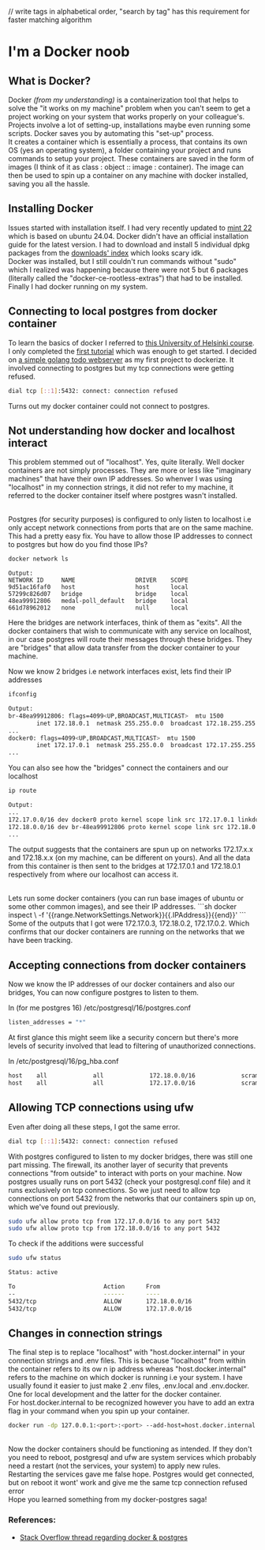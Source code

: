// write tags in alphabetical order, "search by tag" has this requirement for faster matching algorithm 

# I'm a Docker noob

## What is Docker?
Docker _(from my understanding)_ is a containerization tool that helps to solve the "it works on my machine" 
problem when you can't seem to get a project working on your system that works properly on your colleague's. Projects
involve a lot of setting-up, installations maybe even running some scripts. Docker saves you by automating this "set-up" process.
<br />
It creates a container which is essentially a process, that contains its own OS (yes an operating system), a folder containing your project 
and runs commands to setup your project. These containers are saved in the form of images (I think of it as class : object :: image : container).
The image can then be used to spin up a container on any machine with docker installed, saving you all the hassle.

## Installing Docker 
Issues started with installation itself. I had very recently updated to [mint 22](https://www.linuxmint.com/edition.php?id=316) 
which is based on ubuntu 24.04. Docker didn't have an official installation guide for the latest version. 
I had to download and install 5 individual dpkg packages from the [downloads' index](https://download.docker.com/linux/ubuntu/) which looks scary idk.
<br />
Docker was installed, but I still couldn't run commands without "sudo" which I realized was happening 
because there were not 5 but 6 packages (literally called the "docker-ce-rootless-extras") that had to be installed. 
Finally I had docker running on my system.

## Connecting to local postgres from docker container 
To learn the basics of docker I referred to [this University of Helsinki course](https://devopswithdocker.com).
I only completed the [first tutorial](https://devopswithdocker.com/part-1/section-1) which was enough to get started.
I decided on [a simple golang todo webserver](https://github.com/craniacshencil/got-to-do) as my first project to dockerize.
It involved connecting to postgres but my tcp connections were getting refused. 
```sh
dial tcp [::1]:5432: connect: connection refused
```
Turns out my docker container could not connect to postgres.

## Not understanding how docker and localhost interact
This problem stemmed out of "localhost". Yes, quite literally. Well docker containers are not simply processes.
They are more or less like "imaginary machines" that have their own IP addresses. 
So whenver I was using "localhost" in my connection strings, it did not refer to my machine, it referred to the docker container itself where postgres wasn't installed.

<br />
Postgres (for security purposes) 
is configured to only listen to localhost i.e
only accept network connections from ports that are on the same machine. This had a pretty easy fix. 
You have to allow those IP addresses to connect to postgres but how do you find those IPs?

```sh
docker network ls
```

```
Output:
NETWORK ID     NAME                 DRIVER    SCOPE
9d51ac16faf0   host                 host      local
57299c826d07   bridge               bridge    local
48ea99912806   medal-poll_default   bridge    local
661d78962012   none                 null      local
```

Here the bridges are network interfaces, think of them as "exits". All the docker containers that wish to communicate with any service on localhost, in our case postgres will route their messages through these bridges. They are "bridges" that allow data transfer from the docker container to your machine. 

Now we know 2 bridges i.e network interfaces exist, lets find their IP addresses

```sh
ifconfig
```

```sh
Output:
br-48ea99912806: flags=4099<UP,BROADCAST,MULTICAST>  mtu 1500
        inet 172.18.0.1  netmask 255.255.0.0  broadcast 172.18.255.255
...
docker0: flags=4099<UP,BROADCAST,MULTICAST>  mtu 1500
        inet 172.17.0.1  netmask 255.255.0.0  broadcast 172.17.255.255
...
```

You can also see how the "bridges" connect the containers and our localhost 
```sh
ip route 
```
```sh
Output:
...
172.17.0.0/16 dev docker0 proto kernel scope link src 172.17.0.1 linkdown 
172.18.0.0/16 dev br-48ea99912806 proto kernel scope link src 172.18.0.1 linkdown 
...
```
The output suggests that the containers are spun up on networks 172.17.x.x and 172.18.x.x (on my machine, can be different on yours).
And all the data from this container is then sent to the bridges at 172.17.0.1 and 172.18.0.1 respectively from where our localhost can access it. 

<br/>
Lets run some docker containers (you can run base images of ubuntu or some other common images), and see their IP addresses.
```sh
docker inspect \
-f '{{range.NetworkSettings.Network}}{{.IPAddress}}{{end}}'
<docker_container_id>
```
Some of the outputs that I got were 172.17.0.3, 172.18.0.2, 172.17.0.2. Which confirms that our docker containers are running on the networks that we have been tracking.


## Accepting connections from docker containers 
Now we know the IP addresses of our docker containers and also our bridges, You can now configure postgres to listen to them.

In (for me postgres 16) /etc/postgresql/16/postgres.conf
```sh
listen_addresses = "*"
```

At first glance this might seem like a security concern but there's more levels of security involved that lead to filtering of 
unauthorized connections.

In /etc/postgresql/16/pg_hba.conf
```sh
host    all             all             172.18.0.0/16             scram-sha-256
host    all             all             172.17.0.0/16             scram-sha-256
```

## Allowing TCP connections using ufw
Even after doing all these steps, I got the same error. 
```sh
dial tcp [::1]:5432: connect: connection refused
```
With postgres configured to listen to my docker bridges, there was still one part missing. The firewall, its another layer of security that prevents connections "from outside" to interact with ports on your machine.
Now postgres usually runs on port 5432 (check your postgresql.conf file) and it runs exclusively on tcp connections.
So we just need to allow tcp connections on port 5432 from the networks that our containers spin up on, which we've found out previously.

```sh
sudo ufw allow proto tcp from 172.17.0.0/16 to any port 5432
sudo ufw allow proto tcp from 172.18.0.0/16 to any port 5432
```

To check if the additions were successful
```sh
sudo ufw status
```

```sh
Status: active

To                         Action      From
--                         ------      ----
5432/tcp                   ALLOW       172.18.0.0/16             
5432/tcp                   ALLOW       172.17.0.0/16
```

## Changes in connection strings
The final step is to replace "localhost" with "host.docker.internal" in your connection strings and .env files. 
This is because "localhost" from within the container refers to its ow n ip address whereas "host.docker.internal" refers to the machine on which docker is running i.e your system.
I have usually found it easier to just make 2 .env files, .env.local and .env.docker. 
One for local development and the latter for the docker container.
<br/>
For host.docker.internal to be recognized however you have to add an extra flag in your command when you spin up your container.
```sh
docker run -dp 127.0.0.1:<port>:<port> --add-host=host.docker.internal:host-gateway <image>:<tag> 
```
<br/>
Now the docker containers should be functioning as intended. If they don't you need to reboot, postgresql and ufw are system services which probably need a restart (not the services, your system) to apply new rules.

<br/>
Restarting the services gave me false hope. Postgres would get connected, but on reboot it wont' work and give me the same tcp connection refused error

<br/>
Hope you learned something from my docker-postgres saga! 


### References:
- [Stack Overflow thread regarding docker & postgres](https://stackoverflow.com/questions/31249112/allow-docker-container-to-connect-to-a-local-host-postgres-database)
